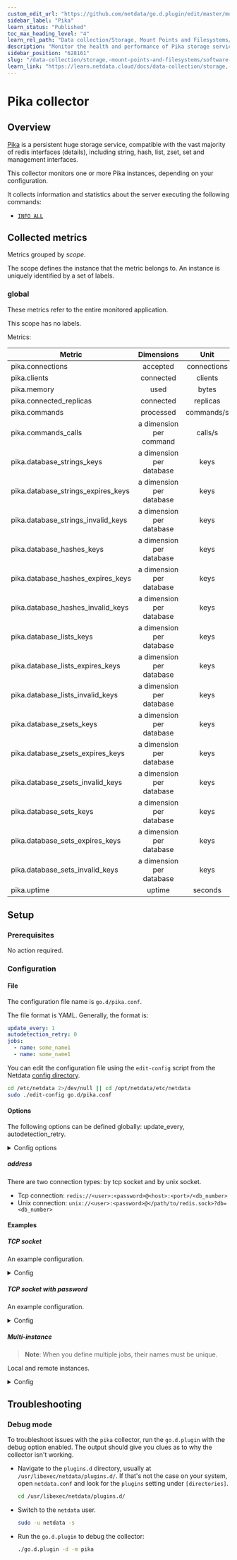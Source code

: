 ```yaml
---
custom_edit_url: "https://github.com/netdata/go.d.plugin/edit/master/modules/pika/README.md"
sidebar_label: "Pika"
learn_status: "Published"
toc_max_heading_level: "4"
learn_rel_path: "Data collection/Storage, Mount Points and Filesystems/Software Storage"
description: "Monitor the health and performance of Pika storage services with zero configuration, per-second metric granularity, and interactive visualizations."
sidebar_position: "628161"
slug: "/data-collection/storage,-mount-points-and-filesystems/software-storage/pika"
learn_link: "https://learn.netdata.cloud/docs/data-collection/storage,-mount-points-and-filesystems/software-storage/pika"
---
```

# Pika collector

## Overview

[Pika](https://github.com/Qihoo360/pika#introduction%E4%B8%AD%E6%96%87) is a persistent huge storage service,
compatible with the vast majority of redis interfaces (details), including string, hash, list, zset, set and management
interfaces.

This collector monitors one or more Pika instances, depending on your configuration.

It collects information and statistics about the server executing the following commands:

- [`INFO ALL`](https://github.com/Qihoo360/pika/wiki/pika-info%E4%BF%A1%E6%81%AF%E8%AF%B4%E6%98%8E)

## Collected metrics

Metrics grouped by *scope*.

The scope defines the instance that the metric belongs to. An instance is uniquely identified by a set of labels.

### global

These metrics refer to the entire monitored application.

This scope has no labels.

Metrics:

| Metric                             |        Dimensions        |    Unit     |
|------------------------------------|:------------------------:|:-----------:|
| pika.connections                   |         accepted         | connections |
| pika.clients                       |        connected         |   clients   |
| pika.memory                        |           used           |    bytes    |
| pika.connected_replicas            |        connected         |  replicas   |
| pika.commands                      |        processed         | commands/s  |
| pika.commands_calls                | a dimension per command  |   calls/s   |
| pika.database_strings_keys         | a dimension per database |    keys     |
| pika.database_strings_expires_keys | a dimension per database |    keys     |
| pika.database_strings_invalid_keys | a dimension per database |    keys     |
| pika.database_hashes_keys          | a dimension per database |    keys     |
| pika.database_hashes_expires_keys  | a dimension per database |    keys     |
| pika.database_hashes_invalid_keys  | a dimension per database |    keys     |
| pika.database_lists_keys           | a dimension per database |    keys     |
| pika.database_lists_expires_keys   | a dimension per database |    keys     |
| pika.database_lists_invalid_keys   | a dimension per database |    keys     |
| pika.database_zsets_keys           | a dimension per database |    keys     |
| pika.database_zsets_expires_keys   | a dimension per database |    keys     |
| pika.database_zsets_invalid_keys   | a dimension per database |    keys     |
| pika.database_sets_keys            | a dimension per database |    keys     |
| pika.database_sets_expires_keys    | a dimension per database |    keys     |
| pika.database_sets_invalid_keys    | a dimension per database |    keys     |
| pika.uptime                        |          uptime          |   seconds   |

## Setup

### Prerequisites

No action required.

### Configuration

#### File

The configuration file name is `go.d/pika.conf`.

The file format is YAML. Generally, the format is:

```yaml
update_every: 1
autodetection_retry: 0
jobs:
  - name: some_name1
  - name: some_name1
```

You can edit the configuration file using the `edit-config` script from the
Netdata [config directory](/docs/configuring/configuration#the-netdata-config-directory).

```bash
cd /etc/netdata 2>/dev/null || cd /opt/netdata/etc/netdata
sudo ./edit-config go.d/pika.conf
```

#### Options

The following options can be defined globally: update_every, autodetection_retry.

<details>
<summary>Config options</summary>

|        Name         | Description                                                                                               |         Default         | Required |
|:-------------------:|-----------------------------------------------------------------------------------------------------------|:-----------------------:|:--------:|
|    update_every     | Data collection frequency.                                                                                |            5            |          |
| autodetection_retry | Re-check interval in seconds. Zero means not to schedule re-check.                                        |            0            |          |
|       address       | Pika server address.                                                                                      | redis://@localhost:9221 |   yes    |
|       timeout       | Dial (establishing new connections), read (socket reads) and write (socket writes) timeout in seconds.    |            1            |          |
|      username       | Username used for authentication.                                                                         |                         |          |
|      password       | Password used for authentication.                                                                         |                         |          |
|   tls_skip_verify   | Server certificate chain and hostname validation policy. Controls whether the client performs this check. |           no            |          |
|       tls_ca        | Certificate authority that client use when verifying server certificates.                                 |                         |          |
|      tls_cert       | Client tls certificate.                                                                                   |                         |          |
|       tls_key       | Client tls key.                                                                                           |                         |          |

</details>

##### address

There are two connection types: by tcp socket and by unix socket.

- Tcp connection: `redis://<user>:<password>@<host>:<port>/<db_number>`
- Unix connection: `unix://<user>:<password>@</path/to/redis.sock>?db=<db_number>`

#### Examples

##### TCP socket

An example configuration.
<details>
<summary>Config</summary>

```yaml
jobs:
  - name: local
    address: 'redis://@localhost:9221'
```

</details>

##### TCP socket with password

An example configuration.
<details>
<summary>Config</summary>

```yaml
jobs:
  - name: local
    address: 'redis://:password@127.0.0.1:9221'
```

</details>

##### Multi-instance

> **Note**: When you define multiple jobs, their names must be unique.

Local and remote instances.

<details>
<summary>Config</summary>

```yaml
jobs:
  - name: local
    address: 'redis://:password@127.0.0.1:9221'

  - name: remote
    address: 'redis://user:password@203.0.113.0:9221'
```

</details>

## Troubleshooting

### Debug mode

To troubleshoot issues with the `pika` collector, run the `go.d.plugin` with the debug option enabled. The output
should give you clues as to why the collector isn't working.

- Navigate to the `plugins.d` directory, usually at `/usr/libexec/netdata/plugins.d/`. If that's not the case on
  your system, open `netdata.conf` and look for the `plugins` setting under `[directories]`.

  ```bash
  cd /usr/libexec/netdata/plugins.d/
  ```

- Switch to the `netdata` user.

  ```bash
  sudo -u netdata -s
  ```

- Run the `go.d.plugin` to debug the collector:

  ```bash
  ./go.d.plugin -d -m pika
  ```
